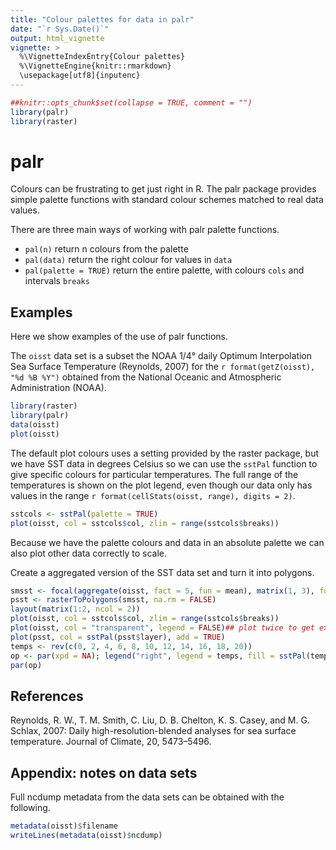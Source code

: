 ```yaml
---
title: "Colour palettes for data in palr"
date: "`r Sys.Date()`"
output: html_vignette
vignette: >
  %\VignetteIndexEntry{Colour palettes}
  %\VignetteEngine{knitr::rmarkdown}
  \usepackage[utf8]{inputenc}
---
```


```r
##knitr::opts_chunk$set(collapse = TRUE, comment = "")
library(palr)
library(raster)
```

# palr

Colours can be frustrating to get just right in R. The palr package provides simple palette functions with standard
colour schemes matched to real data values. 

There are three main ways of working with palr palette functions.  

* `pal(n)` return n colours from the palette
* `pal(data)` return the right colour for values in `data`
* `pal(palette = TRUE)` return the entire palette, with colours `cols` and intervals `breaks`

## Examples

Here we show examples of the use of palr functions. 

The `oisst` data set is a subset the NOAA 1/4° daily Optimum Interpolation Sea Surface Temperature (Reynolds, 2007) for the `r format(getZ(oisst), "%d %B %Y")` obtained from the National Oceanic and Atmospheric Administration (NOAA). 

```r
library(raster)
library(palr)
data(oisst)
plot(oisst)
```

The default plot colours uses a setting provided by the raster package, but we have SST data in degrees Celsius so we can use the `sstPal` function to give specific colours for particular temperatures. The full range of the temperatures is shown on the plot legend, even though our data only has values in the range `r format(cellStats(oisst, range), digits = 2)`. 

```r
sstcols <- sstPal(palette = TRUE)
plot(oisst, col = sstcols$col, zlim = range(sstcols$breaks))
```

Because we have the palette colours and data in an absolute palette we can also plot other data correctly to scale. 

Create a aggregated version of the SST data set and turn it into polygons. 

```r
smsst <- focal(aggregate(oisst, fact = 5, fun = mean), matrix(1, 3), fun = median, na.rm = FALSE)
psst <- rasterToPolygons(smsst, na.rm = FALSE)
layout(matrix(1:2, ncol = 2))
plot(oisst, col = sstcols$col, zlim = range(sstcols$breaks))
plot(oisst, col = "transparent", legend = FALSE)## plot twice to get exact alignment
plot(psst, col = sstPal(psst$layer), add = TRUE)
temps <- rev(c(0, 2, 4, 6, 8, 10, 12, 14, 16, 18, 20))
op <- par(xpd = NA); legend("right", legend = temps, fill = sstPal(temps), inset = -0.2, cex = 0.65)
par(op)
```

## References

Reynolds, R. W., T. M. Smith, C. Liu, D. B. Chelton, K. S. Casey, and M. G. Schlax, 2007: Daily high-resolution-blended analyses for sea surface temperature. Journal of Climate, 20, 5473–5496.

## Appendix: notes on data sets

Full ncdump metadata from the data sets can be obtained with the following. 

```r
metadata(oisst)$filename
writeLines(metadata(oisst)$ncdump)
```

